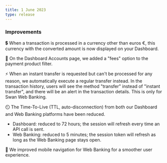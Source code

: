```yaml
---
title: 1 June 2023
type: release
---
```


### Improvements

💲 When a transaction is processed in a currency other than euros €, this currency with the converted amount is now displayed on your Dashboard.

🔎 On the Dashboard Accounts page, we added a "fees" option to the payment product filter.

⚡ When an instant transfer is requested but can't be processed for any reason, we automatically execute a regular transfer instead.
In the transaction history, users will see the method "transfer" instead of "instant transfer", and there will be an alert in the transaction details.
This is only for Swan Web Banking.

⏲️ The Time-To-Live (TTL, auto-disconnection) from both our Dashboard and Web Banking platforms have been reduced.

- Dashboard: reduced to 72 hours; the session will refresh every time an API call is sent.
- Web Banking: reduced to 5 minutes; the session token will refresh as long as the Web Banking page stays open.

📱 We improved mobile navigation for Web Banking for a smoother user experience.
